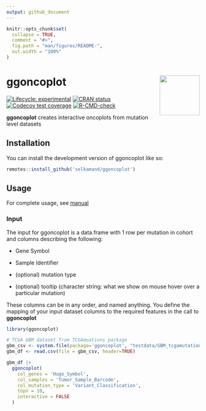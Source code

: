 ```yaml
---
output: github_document
---
```


<!-- README.md is generated from README.Rmd. Please edit that file -->

```r
knitr::opts_chunk$set(
  collapse = TRUE,
  comment = "#>",
  fig.path = "man/figures/README-",
  out.width = "100%"
)
```

# ggoncoplot <a href="https://selkamand.github.io/ggoncoplot/"><img src="man/figures/logo.png" align="right" height="104" /></a>

<!-- badges: start -->

[![Lifecycle: experimental](https://img.shields.io/badge/lifecycle-experimental-orange.svg)](https://lifecycle.r-lib.org/articles/stages.html#experimental) [![CRAN status](https://www.r-pkg.org/badges/version/ggoncoplot)](https://CRAN.R-project.org/package=ggoncoplot)
[![Codecov test coverage](https://codecov.io/gh/selkamand/ggoncoplot/branch/master/graph/badge.svg)](https://app.codecov.io/gh/selkamand/ggoncoplot?branch=master)
[![R-CMD-check](https://github.com/selkamand/ggoncoplot/actions/workflows/R-CMD-check.yaml/badge.svg)](https://github.com/selkamand/ggoncoplot/actions/workflows/R-CMD-check.yaml)
<!-- badges: end -->

**ggoncoplot** creates interactive oncoplots from mutation level datasets

## Installation

You can install the development version of ggoncoplot like so:

``` r
remotes::install_github('selkamand/ggoncoplot')
```

## Usage

For complete usage, see [manual](https://selkamand.github.io/ggoncoplot/articles/quick_start.html)

### Input

The input for ggoncoplot is a data.frame with 1 row per mutation in cohort and columns describing the following:

- Gene Symbol

- Sample Identifier 

- (optional) mutation type

- (optional) tooltip (character string: what we show on mouse hover over a particular mutation)


These columns can be in any order, and named anything. You define the mapping of your input dataset columns to the required features in the call to **ggoncoplot**


```r
library(ggoncoplot)

# TCGA GBM dataset from TCGAmuations package
gbm_csv <- system.file(package='ggoncoplot', "testdata/GBM_tcgamutations_mc3_maf.csv.gz")
gbm_df <- read.csv(file = gbm_csv, header=TRUE)

gbm_df |> 
  ggoncoplot(
    col_genes = 'Hugo_Symbol', 
    col_samples = 'Tumor_Sample_Barcode', 
    col_mutation_type = 'Variant_Classification', 
    topn = 10, 
    interactive = FALSE
  )
```

